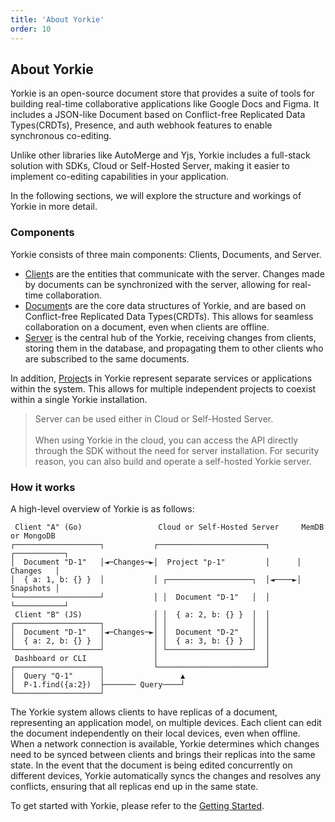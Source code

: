 ```yaml
---
title: 'About Yorkie'
order: 10
---
```


## About Yorkie

Yorkie is an open-source document store that provides a suite of tools for building real-time collaborative applications like Google Docs and Figma. It includes a JSON-like Document based on Conflict-free Replicated Data Types(CRDTs), Presence, and auth webhook features to enable synchronous co-editing.

Unlike other libraries like AutoMerge and Yjs, Yorkie includes a full-stack solution with SDKs, Cloud or Self-Hosted Server, making it easier to implement co-editing capabilities in your application.

In the following sections, we will explore the structure and workings of Yorkie in more detail.

### Components

Yorkie consists of three main components: Clients, Documents, and Server.

- [Client](/docs/js-sdk#client)s are the entities that communicate with the server. Changes made by documents can be synchronized with the server, allowing for real-time collaboration.
- [Document](/docs/js-sdk#document)s are the core data structures of Yorkie, and are based on Conflict-free Replicated Data Types(CRDTs). This allows for seamless collaboration on a document, even when clients are offline.
- [Server](/docs/self-hosted-server) is the central hub of the Yorkie, receiving changes from clients, storing them in the database, and propagating them to other clients who are subscribed to the same documents.

In addition, [Project](/docs/cli#project)s in Yorkie represent separate services or applications within the system. This allows for multiple independent projects to coexist within a single Yorkie installation.

> Server can be used either in Cloud or Self-Hosted Server. <br/><br/> When using Yorkie in the cloud, you can access the API directly through the SDK without the need for server installation. For security reason, you can also build and operate a self-hosted Yorkie server.

### How it works

A high-level overview of Yorkie is as follows:

```
 Client "A" (Go)                 Cloud or Self-Hosted Server     MemDB or MongoDB
┌───────────────────┐           ┌────────────────────────┐      ┌───────────┐
│  Document "D-1"   │◄─Changes─►│  Project "p-1"         │      │ Changes   │
│  { a: 1, b: {} }  │           │ ┌───────────────────┐  │◄────►│ Snapshots │
└───────────────────┘           │ │  Document "D-1"   │  │      └───────────┘
 Client "B" (JS)                │ │  { a: 2, b: {} }  │  │
┌───────────────────┐           │ │                   │  │
│  Document "D-1"   │◄─Changes─►│ │  Document "D-2"   │  │
│  { a: 2, b: {} }  │           │ │  { a: 3, b: {} }  │  │
└───────────────────┘           │ └───────────────────┘  │
 Dashboard or CLI               │                        │
┌───────────────────┐           └────────────────────────┘
│  Query "Q-1"      │                 ▲
│  P-1.find({a:2})  ├─────── Query────┘
└───────────────────┘
```

The Yorkie system allows clients to have replicas of a document, representing an application model, on multiple devices. Each client can edit the document independently on their local devices, even when offline. When a network connection is available, Yorkie determines which changes need to be synced between clients and brings their replicas into the same state. In the event that the document is being edited concurrently on different devices, Yorkie automatically syncs the changes and resolves any conflicts, ensuring that all replicas end up in the same state.

To get started with Yorkie, please refer to the [Getting Started](/docs/getting-started).
